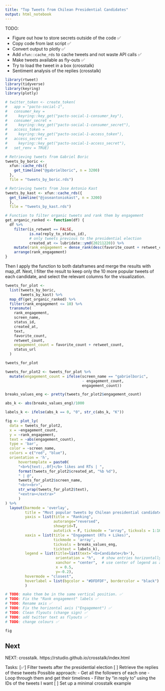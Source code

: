 ```yaml
---
title: "Top Tweets from Chilean Presidential Candidates"
output: html_notebook
---
```


TODO:

-   Figure out how to store secrets outside of the code ✅
-   Copy code from last script ✅
-   Convert output to plotly ✅
-   Add `xfun::cache_rds` to cache tweets and not waste API calls ✅
-   Make tweets available as fly-outs ✅
-   Try to load the tweet in a box (crosstalk)
-   Sentiment analysis of the replies (crosstalk)

```r
library(rtweet)
library(tidyverse)
library(keyring)
library(plotly)

# twitter_token <- create_token(
#   app = "pacto-social-1",
#   consumer_key = 
#     keyring::key_get("pacto-social-1-consumer_key"),
#   consumer_secret = 
#     keyring::key_get("pacto-social-1-consumer_secret"),
#   access_token = 
#     keyring::key_get("pacto-social-1-access_token"),
#   access_secret =
#     keyring::key_get("pacto-social-1-access_secret"),
#   set_renv = TRUE)
```

```r
# Retrieving tweets from Gabriel Boric
tweets_by_boric <-
  xfun::cache_rds({
    get_timeline("@gabrielboric", n = 3200)
  },
  file = "tweets_by_boric.rds")

# Retrieving tweets from Jose Antonio Kast
tweets_by_kast <- xfun::cache_rds({
  get_timeline("@joseantoniokast", n = 3200)
  },
  file = "tweets_by_kast.rds")
```

```r
# Function to filter organic tweets and rank them by engagement
get_organic_ranked <- function(df) {
  df %>%
    filter(is_retweet == FALSE,
           is.na(reply_to_status_id),
           # only tweets previous to the presidential election
           created_at <= lubridate::ymd(20211220)) %>%
    mutate(rank_engagement = dense_rank(desc(favorite_count + retweet_count))) %>%
    arrange(rank_engagement)
}
```

Then I apply the function to both dataframes and merge the results with map_df. Next, I filter the result to keep only the 10 more popular tweets of each candidate, and select the relevant columns for the visualization.

```r
tweets_for_plot <-
  list(tweets_by_boric,
       tweets_by_kast) %>%
  map_df(get_organic_ranked) %>%
  filter(rank_engagement <= 10) %>%
  transmute(
    rank_engagement,
    screen_name,
    status_id,
    created_at,
    text,
    favorite_count,
    retweet_count,
    engagement_count = favorite_count + retweet_count,
    status_url
  )

tweets_for_plot
```

```r
tweets_for_plot2 <- tweets_for_plot %>% 
  mutate(engagement_count = ifelse(screen_name == "gabrielboric",
                                   - engagement_count,
                                   engagement_count))

breaks_values_eng <- pretty(tweets_for_plot2$engagement_count)

abs_k <- abs(breaks_values_eng)/1000

labels_k <- ifelse(abs_k == 0, "0", str_c(abs_k, "K"))
```

```r
fig <- plot_ly(
  data = tweets_for_plot2,
  x = ~engagement_count,
  y = ~rank_engagement,
  text = ~abs(engagement_count),
  type = 'bar',
  color = ~screen_name,
  colors = c("red", "blue"),
  orientation = 'h',
      hovertemplate = paste0(
      "<b>%{text:,.0f}</b> likes and RTs | ",
      format(tweets_for_plot2$created_at, "%b %d"),
      " | @",
      tweets_for_plot2$screen_name,
      "<br><br>",
      str_wrap(tweets_for_plot2$text),
      "<extra></extra>"
      )
) %>% 
  layout(barmode = 'overlay',
         title = "Most popular tweets by Chilean presidential candidates",
         yaxis = list(title = "Ranking",
                      autorange="reversed",
                      showgrid=T,
                      autotick = F, tickmode = "array", tickvals = 1:10),
         xaxis = list(title = "Engagement (RTs + Likes)",
                      tickmode = 'array',
                      tickvals = breaks_values_eng,
                      ticktext = labels_k),
         legend = list(title=list(text='<b>Candidate</b>'),
                       orientation = "h",   # show entries horizontally
                       xanchor = "center",  # use center of legend as anchor
                       x = 0.5,
                       y=-0.2),
         hovermode = "closest",
         hoverlabel = list(bgcolor = "#DFDFDF", bordercolor = "black")
         )

# TODO: make them be in the same vertical position. ✅
# TODO: Fix the "Rank engagement" labels ✅
# TODO: Rename axis ✅
# TODO: Fix the horizontal axis ("Engagement") ✅
# TODO: Clean flyouts (change sign) ✅
# TODO: add twitter text as flyouts ✅ 
# TODO: change colours ✅

fig
```

## Next

NEXT: crosstalk.
https://rstudio.github.io/crosstalk/index.html 

Tasks:
[✅] Filter tweets after the presidential election
[ ] Retrieve the replies of these tweets
    Possible approach:
    - Get all the followers of each one
    - Loop through them and get their timelines
    - Filter by "in reply to" using the IDs of the tweets I want
[ ] Set up a minimal crosstalk example 

